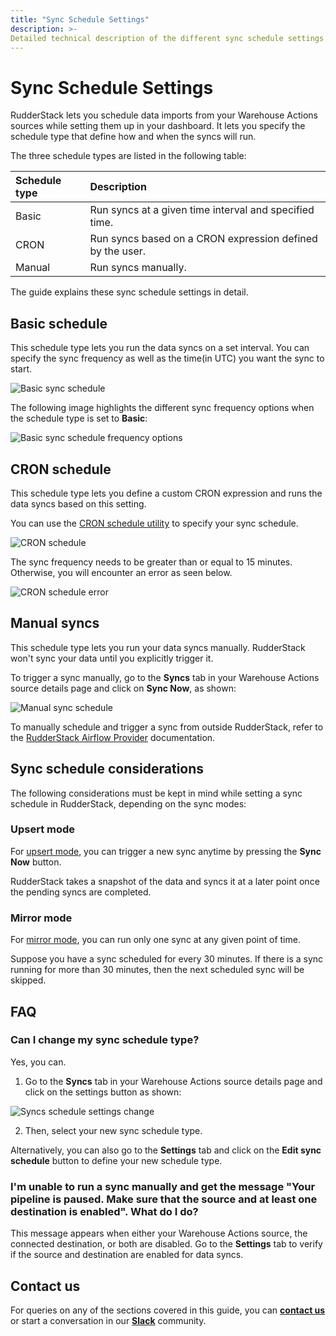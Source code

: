 ```yaml
---
title: "Sync Schedule Settings"
description: >- 
Detailed technical description of the different sync schedule settings for the Warehouse Actions sources.
---
```


# Sync Schedule Settings

RudderStack lets you schedule data imports from your Warehouse Actions sources while setting them up in your dashboard. It lets you specify the schedule type that define how and when the syncs will run.

The three schedule types are listed in the following table:

| Schedule type | Description |
| :--------------| :------------|
| Basic                | Run syncs at a given time interval and specified time. |
| CRON               | Run syncs based on a CRON expression defined by the user. |
| Manual             | Run syncs manually.                                                  |  

The guide explains these sync schedule settings in detail.

## Basic schedule

This schedule type lets you run the data syncs on a set interval. You can specify the sync frequency as well as the time(in UTC) you want the sync to start.

<img src="../../assets/warehouse-actions-sources/sync-schedule-basic.png" alt="Basic sync schedule" />

The following image highlights the different sync frequency options when the schedule type is set to **Basic**:

<img src="../../assets/warehouse-actions-sources/sync-schedule-basic-options.png" alt="Basic sync schedule frequency options" />

## CRON schedule

This schedule type lets you define a custom CRON expression and runs the data syncs based on this setting. 

<div class="infoBlock">

You can use the <a href="https://crontab.guru/">CRON schedule utility</a> to specify your sync schedule.
</div>

<img src="../../assets/warehouse-actions-sources/sync-schedule-cron.png" alt="CRON schedule" />

<div class="warningBlock">

The sync frequency needs to be greater than or equal to 15 minutes. Otherwise, you will encounter an error as seen below.
</div>

<img src="../../assets/warehouse-actions-sources/sync-schedule-cron-error.png" alt="CRON schedule error" />

## Manual syncs

This schedule type lets you run your data syncs manually. RudderStack won't sync your data until you explicitly trigger it.

To trigger a sync manually, go to the **Syncs** tab in your Warehouse Actions source details page and click on **Sync Now**, as shown:

<img src="../../assets/warehouse-actions-sources/sync-schedule-manual.png" alt="Manual sync schedule" />

<div class="infoBlock">

To manually schedule and trigger a sync from outside RudderStack, refer to the <a href="https://www.rudderstack.com/docs/warehouse-actions/airflow-provider/">RudderStack Airflow Provider</a> documentation.
</div>

## Sync schedule considerations

The following considerations must be kept in mind while setting a sync schedule in RudderStack, depending on the sync modes:

### Upsert mode

For [upsert mode](https://www.rudderstack.com/docs/warehouse-actions/common-settings/sync-modes/#upsert), you can trigger a new sync anytime by pressing the **Sync Now** button. 

RudderStack takes a snapshot of the data and syncs it at a later point once the pending syncs are completed.

### Mirror mode

For [mirror mode](https://www.rudderstack.com/docs/warehouse-actions/common-settings/sync-modes/#mirror-mode), you can run only one sync at any given point of time. 

Suppose you have a sync scheduled for every 30 minutes. If there is a sync running for more than 30 minutes, then the next scheduled sync will be skipped.

## FAQ

### Can I change my sync schedule type?

Yes, you can. 

1. Go to the **Syncs** tab in your Warehouse Actions source details page and click on the settings button as shown:

<img src="../../assets/warehouse-actions-sources/sync-schedule-settings-change.png" alt="Syncs schedule settings change" />

2. Then, select your new sync schedule type.

Alternatively, you can also go to the **Settings** tab and click on the **Edit sync schedule** button to define your new schedule type.

### I'm unable to run a sync manually and get the message "Your pipeline is paused. Make sure that the source and at least one destination is enabled". What do I do?

This message appears when either your Warehouse Actions source, the connected destination, or both are disabled. Go to the **Settings** tab to verify if the source and destination are enabled for data syncs.

## Contact us

For queries on any of the sections covered in this guide, you can [**contact us**](mailto:%20docs@rudderstack.com) or start a conversation in our [**Slack**](https://rudderstack.com/join-rudderstack-slack-community) community.
